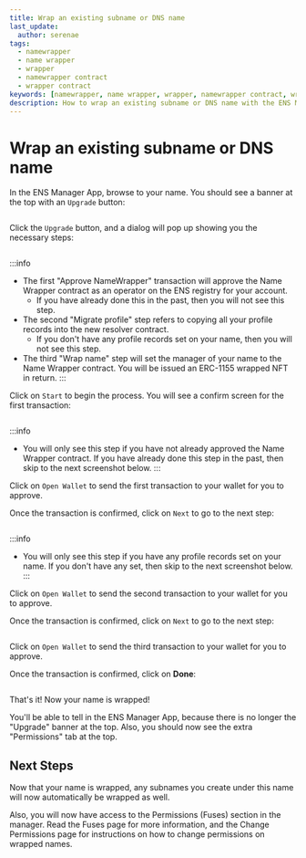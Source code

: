 ```yaml
---
title: Wrap an existing subname or DNS name
last_update:
  author: serenae
tags:
  - namewrapper
  - name wrapper
  - wrapper
  - namewrapper contract
  - wrapper contract
keywords: [namewrapper, name wrapper, wrapper, namewrapper contract, wrapper contract]
description: How to wrap an existing subname or DNS name with the ENS Manager App
---
```


# Wrap an existing subname or DNS name

In the ENS Manager App, browse to your name. You should see a banner at the top with an `Upgrade` button:

<BrowserWindow url="https://app.ens.domains">
  <p align="center">
    <div style={{'background-color': "#f5f6f7", 'padding': "25px 25px 0px 25px"}}>
      <Image img="/img/namewrapper-howto-wrap-subname-1.png"/>
    </div>
  </p>
</BrowserWindow>

Click the `Upgrade` button, and a dialog will pop up showing you the necessary steps:

<BrowserWindow url="https://app.ens.domains">
  <p align="center">
    <div style={{'background-color': "#f5f6f7", 'padding': "25px"}}>
      <Image img="/img/namewrapper-howto-wrap-subname-2.png"/>
    </div>
  </p>
</BrowserWindow>

:::info
 - The first "Approve NameWrapper" transaction will approve the Name Wrapper contract as an operator on the ENS registry for your account.
   - If you have already done this in the past, then you will not see this step.
 - The second "Migrate profile" step refers to copying all your profile records into the new resolver contract.
   - If you don't have any profile records set on your name, then you will not see this step.
 - The third "Wrap name" step will set the manager of your name to the Name Wrapper contract. You will be issued an ERC-1155 wrapped NFT in return.
:::

Click on `Start` to begin the process. You will see a confirm screen for the first transaction:

<BrowserWindow url="https://app.ens.domains">
  <p align="center">
    <div style={{'background-color': "#f5f6f7", 'padding': "25px"}}>
      <Image img="/img/namewrapper-howto-wrap-subname-3.png"/>
    </div>
  </p>
</BrowserWindow>

:::info
 - You will only see this step if you have not already approved the Name Wrapper contract. If you have already done this step in the past, then skip to the next screenshot below.
:::

Click on `Open Wallet` to send the first transaction to your wallet for you to approve.

Once the transaction is confirmed, click on `Next` to go to the next step:

<BrowserWindow url="https://app.ens.domains">
  <p align="center">
    <div style={{'background-color': "#f5f6f7", 'padding': "25px"}}>
      <Image img="/img/namewrapper-howto-wrap-subname-4.png"/>
    </div>
  </p>
</BrowserWindow>

:::info
 - You will only see this step if you have any profile records set on your name. If you don't have any set, then skip to the next screenshot below.
:::

Click on `Open Wallet` to send the second transaction to your wallet for you to approve.

Once the transaction is confirmed, click on `Next` to go to the next step:

<BrowserWindow url="https://app.ens.domains">
  <p align="center">
    <div style={{'background-color': "#f5f6f7", 'padding': "25px"}}>
      <Image img="/img/namewrapper-howto-wrap-subname-5.png"/>
    </div>
  </p>
</BrowserWindow>

Click on `Open Wallet` to send the third transaction to your wallet for you to approve.

Once the transaction is confirmed, click on **Done**:

<BrowserWindow url="https://app.ens.domains">
  <p align="center">
    <div style={{'background-color': "#f5f6f7", 'padding': "25px 25px 0px 25px"}}>
      <Image img="/img/namewrapper-howto-wrap-subname-6.png"/>
    </div>
  </p>
</BrowserWindow>

That's it! Now your name is wrapped!

You'll be able to tell in the ENS Manager App, because there is no longer the "Upgrade" banner at the top. Also, you should now see the extra "Permissions" tab at the top.

## Next Steps

Now that your name is wrapped, any subnames you create under this name will now automatically be wrapped as well.

Also, you will now have access to the Permissions (Fuses) section in the manager. Read the <Link to="/dev-basics/namewrapper/fuses">Fuses</Link> page for more information, and the <Link to="/dev-basics/namewrapper/how-to/change-permissions">Change Permissions</Link> page for instructions on how to change permissions on wrapped names.
